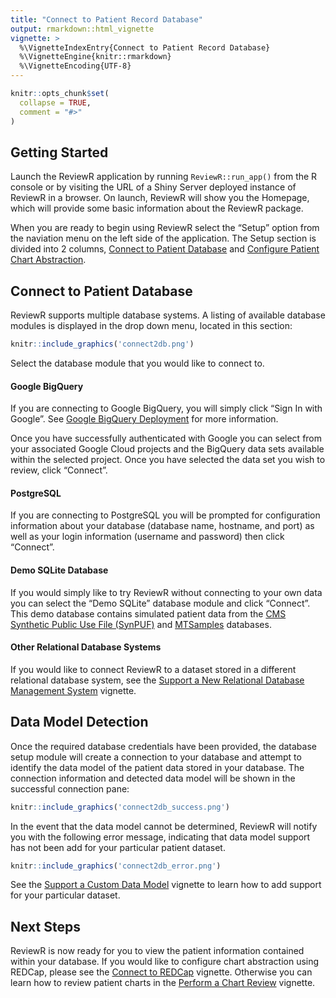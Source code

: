 ```yaml
---
title: "Connect to Patient Record Database"
output: rmarkdown::html_vignette
vignette: >
  %\VignetteIndexEntry{Connect to Patient Record Database}
  %\VignetteEngine{knitr::rmarkdown}
  %\VignetteEncoding{UTF-8}
---
```


```r
knitr::opts_chunk$set(
  collapse = TRUE,
  comment = "#>"
)
```

## Getting Started

Launch the ReviewR application by running `ReviewR::run_app()` from the R console or by visiting the URL of a Shiny Server deployed instance of ReviewR in a browser. On launch, ReviewR will show you the Homepage, which will provide some basic information about the ReviewR package. 

When you are ready to begin using ReviewR select the "Setup" option from the naviation menu on the left side of the application. The Setup section is divided into 2 columns, [Connect to Patient Database](#connect-to-patient-database) and [Configure Patient Chart Abstraction](https://reviewr.thewileylab.org/articles/usage_connect_to_redcap.html). 

## Connect to Patient Database

ReviewR supports multiple database systems. A listing of available database modules is displayed in the drop down menu, located in this section:

```r
knitr::include_graphics('connect2db.png')
```

Select the database module that you would like to connect to. 

#### Google BigQuery 

If you are connecting to Google BigQuery, you will simply click "Sign In with Google". See [Google BigQuery Deployment](https://reviewr.thewileylab.org/articles/deploy_bigquery.html) for more information. 

Once you have successfully authenticated with Google you can select from your associated Google Cloud projects and the BigQuery data sets available within the selected project. Once you have selected the data set you wish to review, click "Connect".

#### PostgreSQL

If you are connecting to PostgreSQL you will be prompted for configuration information about your database (database name, hostname, and port) as well as your login information (username and password) then click "Connect".

#### Demo SQLite Database

If you would simply like to try ReviewR without connecting to your own data you can select the "Demo SQLite" database module and click "Connect". This demo database contains simulated patient data from the [CMS Synthetic Public Use File (SynPUF)](https://www.cms.gov/Research-Statistics-Data-and-Systems/Downloadable-Public-Use-Files/SynPUFs/DE_Syn_PUF) and [MTSamples](https://www.mtsamples.com) databases.

#### Other Relational Database Systems

If you would like to connect ReviewR to a dataset stored in a different relational database system, see the [Support a New Relational Database Management System](https://reviewr.thewileylab.org/articles/support_new_rdbms.html) vignette.


## Data Model Detection

Once the required database credentials have been provided, the database setup module will create a connection to your database and attempt to identify the data model of the patient data stored in your database. The connection information and detected data model will be shown in the successful connection pane:

```r
knitr::include_graphics('connect2db_success.png')
```

In the event that the data model cannot be determined, ReviewR will notify you with the following error message, indicating that data model support has not been add for your particular patient dataset. 

```r
knitr::include_graphics('connect2db_error.png')
```

See the [Support a Custom Data Model](https://reviewr.thewileylab.org/articles/support_newdatamodel.html) vignette to learn how to add support for your particular dataset. 

## Next Steps

ReviewR is now ready for you to view the patient information contained within your database. If you would like to configure chart abstraction using REDCap, please see the [Connect to REDCap](https://reviewr.thewileylab.org/articles/usage_connect_to_redcap.html) vignette. Otherwise you can learn how to review patient charts in the [Perform a Chart Review](https://reviewr.thewileylab.org/articles/usage_perform_chart_review.html) vignette.


